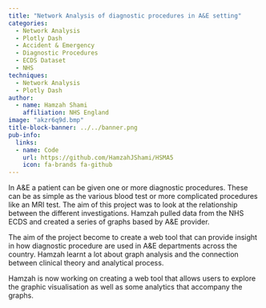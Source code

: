 ```yaml
---
title: "Network Analysis of diagnostic procedures in A&E setting"
categories:
  - Network Analysis
  - Plotly Dash
  - Accident & Emergency
  - Diagnostic Procedures
  - ECDS Dataset
  - NHS
techniques:
  - Network Analysis
  - Plotly Dash
author:
  - name: Hamzah Shami
    affiliation: NHS England
image: "akzr6q9d.bmp"
title-block-banner: ../../banner.png
pub-info:
  links:
  - name: Code
    url: https://github.com/HamzahJShami/HSMA5
    icon: fa-brands fa-github
---
```


In A&E a patient can be given one or more diagnostic procedures. These can be as simple as the various blood test or more complicated procedures like an MRI test. The aim of this project was to look at the relationship between the different investigations. Hamzah pulled data from the NHS ECDS and created a series of graphs based by A&E provider.

The aim of the project become to create a web tool that can provide insight in how diagnostic procedure are used in A&E departments across the country. Hamzah learnt a lot about graph analysis and the connection between clinical theory and analytical process.

Hamzah is now working on creating a web tool that allows users to explore the graphic visualisation as well as some analytics that accompany the graphs.